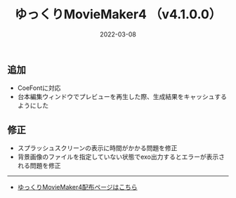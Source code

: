 ﻿---
title: ゆっくりMovieMaker4  （v4.1.0.0）
date: 2022-03-08
tags: [YMM4,お知らせ]
---
## 追加
- CoeFontに対応
- 台本編集ウィンドウでプレビューを再生した際、生成結果をキャッシュするようにした
## 修正
- スプラッシュスクリーンの表示に時間がかかる問題を修正
- 背景画像のファイルを指定していない状態でexo出力するとエラーが表示される問題を修正

---

- [ゆっくりMovieMaker4配布ページはこちら](/ymm4/)